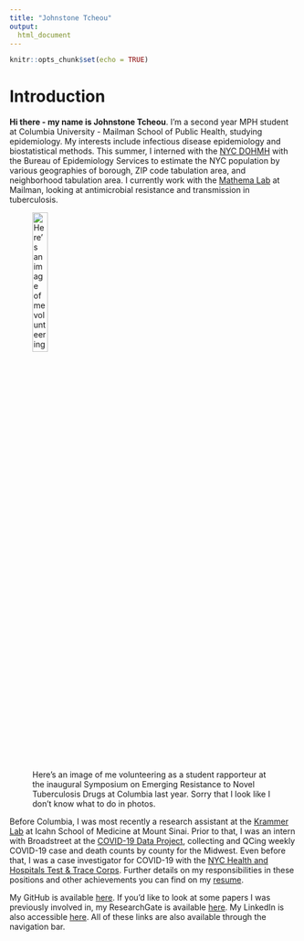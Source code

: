 ```yaml
---
title: "Johnstone Tcheou"
output: 
  html_document
---
```


```r
knitr::opts_chunk$set(echo = TRUE)
```

# Introduction 

**Hi there - my name is Johnstone Tcheou**. I'm a second year MPH student at Columbia University - Mailman School of Public Health, studying epidemiology. My interests include infectious disease epidemiology and biostatistical methods. This summer, I interned with the [NYC DOHMH](https://www.nyc.gov/site/doh/about/about-doh.page) with the Bureau of Epidemiology Services to estimate the NYC population by various geographies of borough, ZIP code tabulation area, and neighborhood tabulation area. I currently work with the [Mathema Lab](https://www.publichealth.columbia.edu/profile/barun-mathema-phd) at Mailman, looking at antimicrobial resistance and transmission in tuberculosis.

![Here's an image of me volunteering as a student rapporteur at the inaugural Symposium on Emerging Resistance to  Novel Tuberculosis Drugs at Columbia last year. Sorry that I look like I don't know what to do in photos.](images/tb_symposium_photo.png){width=25%} 

Before Columbia, I was most recently a research assistant at the [Krammer Lab](https://labs.icahn.mssm.edu/krammerlab/) at Icahn School of Medicine at Mount Sinai. Prior to that, I was an intern with Broadstreet at the [COVID-19 Data Project](https://covid19dataproject.org/), collecting and QCing weekly COVID-19 case and death counts by county for the Midwest. Even before that, I was a case investigator for COVID-19 with the [NYC Health and Hospitals Test & Trace Corps](https://www.nyc.gov/site/coronavirus/get-tested/test-trace-corps.page). Further details on my responsibilities in these positions and other achievements you can find on my [resume](resume.html).

My GitHub is available [here](http://github.com/tcheouj>/). If you'd like to look at some papers I was previously involved in, my ResearchGate is available [here](https://www.researchgate.net/profile/Johnstone-Tcheou). My LinkedIn is also accessible [here](https://www.linkedin.com/in/jtcheou/). All of these links are also available through the navigation bar.

